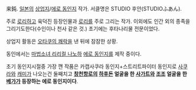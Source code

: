 来鈍. [[일본]]의 [[상업지]]/[[에로 동인지]] 작가. 서클명은 STUDIO 후안(STUDIOふあん).

주로 [[로리]]하고 육덕진 등장인물과 [[로리]]를 주로 그리는 작가. 
이외에도 인간 외의 종족을 그리기도한다(수인이나 천사 같은 것.)
초기에는 후타나리물 전문이었다.

상업지 활동은 [[오타쿠의 쾌락]]을 낸 뒤에 잠잠한 상황.

동인에서는 [[마법소녀 리리컬 나노하]] [[에로 동인지]]를 제작 중이다.

초기 동인지시절중 가장 깬 작품은 카캡사쿠라 동인지+스트리트파이터 동인지로 [[사쿠라]]와 [[캐미]]가 나오는건 둘째치고 '''[[창천항로]]의 [[하후돈]] 얼굴을 한 [[사가트]]와 [[조조]] 얼굴을 한 [[베가]]가 등장하는 에로 동인지이다'''.
